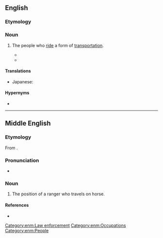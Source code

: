 ==English==
{{wikipedia}}

===Etymology===
{{suffix|en|rider|ship|id1=passenger}}

===Noun===
{{en-noun|~}}

# {{lb|en|collective}} The people who [[ride]] a form of [[transportation]].
#: {{ux|en|The bus company was going bankrupt because their '''ridership''' was too small.}}
#* {{quote-journal|en|date=2019 October 23|author=Philip Haigh|title=Railway reorganisation offers no guarantee of a panacea|journal=Rail|page=57|text=Virgin Trains East Coast failed because '''ridership''' and revenue did not increase as predicted in its bid. It still rose, but not enough to satisfy the deal it had made with [[DfT]]. The result was that Stagecoach and Virgin lost a lot of money.}}
#* {{quote-journal|en|author=Somini Sengupta|title=Riders Are Abandoning Buses and Trains. That’s a Problem for Climate Change.|work=The New York Times|date=2021-03-25|url=https://www.nytimes.com/2021/03/25/climate/public-transit-climate-change.html|issn=0362-4331|author2=Geneva Abdul|author3=Manuela Andreoni|author4=Veronica Penney|passage=But the picture is grim in many more cities. On the Paris Métro, '''ridership''' was just over half of normal in the first two months of this year.}}

====Translations====
{{trans-top|the people who ride a form of transportation}}
* Japanese: {{t|ja|乗降人員|tr=じょうこうじんいん, jōkōjin'in}}
{{trans-bottom}}

====Hypernyms====
* {{l|en|patronage}}

----

==Middle English==

===Etymology===
From {{af|enm|ryder|-schipe}}.

===Pronunciation===
* {{IPA|enm|/ˈriːdərʃip(ə)/}}

===Noun===
{{head|enm|noun}}

# {{tlb|enm|Late ME|rare}} The position of a ranger who travels on horse.

====References====
* {{R:MED Online|entry=rīdership |pos=n  |id=MED37472 |accessdate=2018-08-08}}

[[Category:enm:Law enforcement]]
[[Category:enm:Occupations]]
[[Category:enm:People]]